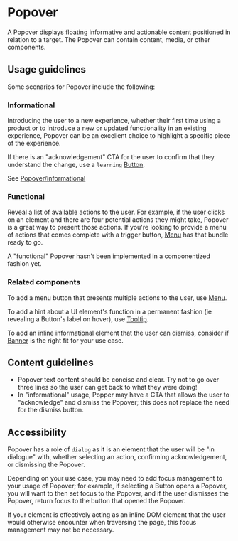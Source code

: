 
<Meta title="Components/Overlays/Popover/Docs" />

# Popover

A Popover displays floating informative and actionable content positioned in
relation to a target. The Popover can contain content, media, or other
components.

## Usage guidelines

Some scenarios for Popover include the following:

### Informational

Introducing the user to a new experience, whether their first time using a
product or to introduce a new or updated functionality in an existing
experience, Popover can be an excellent choice to highlight a specific piece of
the experience.

If there is an "acknowledgement" CTA for the user to confirm that they
understand the change, use a `learning`
[Button](../?path=/docs/components-actions-button-docs--page).

See
[Popover/Informational](../?path=/story/components-overlays-popover-web--informational)

### Functional

Reveal a list of available actions to the user. For example, if the user clicks
on an element and there are four potential actions they might take, Popover is a
great way to present those actions. If you're looking to provide a menu of
actions that comes complete with a trigger button,
[Menu](../?path=/docs/components-navigation-menu-docs--page) has that bundle
ready to go.

<Banner type="warning" dismissible={false}>
  A "functional" Popover hasn't been implemented in a componentized fashion yet.
</Banner>

### Related components

To add a menu button that presents multiple actions to the user, use
[Menu](../?path=/docs/components-navigation-menu-docs--page).

To add a hint about a UI element's function in a permanent fashion (ie revealing
a Button's label on hover), use
[Tooltip](../?path=/docs/components-overlays-tooltip-docs--page).

To add an inline informational element that the user can dismiss, consider if
[Banner](../?path=/docs/components-status-and-feedback-banner-docs--page) is the
right fit for your use case.

## Content guidelines

- Popover text content should be concise and clear. Try not to go over three
  lines so the user can get back to what they were doing!
- In "informational" usage, Popper may have a CTA that allows the user to
  "acknowledge" and dismiss the Popover; this does not replace the need for the
  dismiss button.

## Accessibility

Popover has a role of `dialog` as it is an element that the user will be "in
dialogue" with, whether selecting an action, confirming acknowledgement, or
dismissing the Popover.

Depending on your use case, you may need to add focus management to your usage
of Popover; for example, if selecting a Button opens a Popover, you will want to
then set focus to the Popover, and if the user dismisses the Popover, return
focus to the button that opened the Popover.

If your element is effectively acting as an inline DOM element that the user
would otherwise encounter when traversing the page, this focus management may
not be necessary.
